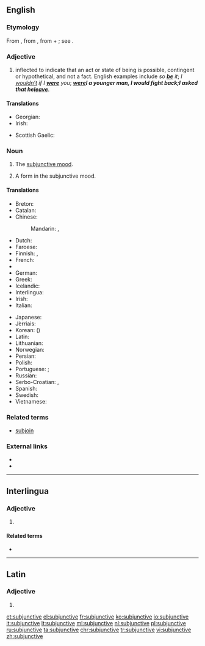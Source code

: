 ==English==

===Etymology===
From {{etyl|la|en}} {{term|subjunctivus||serving to join, connecting, in grammar applies to the subjunctive mode|lang=la}}, from {{term|subjungere||to add, join, subjoin}}, from {{term|sub||under}} + {{term|jungere||to join, yoke}}; see {{term|join}}.

===Adjective===
{{en-adj|-}}

# {{context|grammar|of a verb|lang=en}} inflected to indicate that an act or state of being is possible, contingent or hypothetical, and not a fact.  English examples include ''so '''[[be]]''' it''; ''I [[wouldn’t]] if I '''[[were]]''' you''; '''''[[were]]''' I a younger man, I would fight back''; ''I asked that he '''[[leave]]'''''.

====Translations====
{{trans-top|possible, contingent, or hypothetical; not a fact}}
* Georgian: {{t-|ka|კავშირებითი|tr=kavširebit'i|sc=Geor}}
* Irish: {{t|ga|foshuiteach}}
{{trans-mid}}
* Scottish Gaelic: {{t-|gd|fo-leantach}}
{{trans-bottom}}

===Noun===
{{en-noun|s|-}}

# {{context|grammar|uncountable|lang=en}} The [[subjunctive mood]].
# {{context|countable|lang=en}} A form in the subjunctive mood.

====Translations====
{{trans-top|subjunctive mood}}
* Breton: {{t+|br|doare-sujañ|m}}
* Catalan: {{t-|ca|subjuntiu}}
* Chinese:
*: Mandarin: {{t|cmn|虛擬語氣|sc=Hani}},  {{t|cmn|虚拟语气|tr=xūnǐ yǔqì|sc=Hani}}
* Dutch: {{t+|nl|aanvoegende wijs|m}}
* Faroese: {{t-|fo|hugsháttur|m}}
* Finnish: {{t+|fi|konjunktiivi}}, {{t+|fi|subjunktiivi}}
* French: {{t+|fr|subjonctif|m}}
* {{trreq|ka}}
* German: {{t+|de|Konjunktiv|m}}
* Greek: {{t+|el|υποτακτική|f|tr=ipotakticí}}
* Icelandic: {{t+|is|viðtengingarháttur|m}}
* Interlingua: {{t-|ia|subjunctivo|m}}
* Irish: {{t|ga|foshuiteach|m}}
* Italian: {{t+|it|congiuntivo|m}}
{{trans-mid}}
* Japanese: {{t+|ja|接続法|tr=せつぞくほう, setsuzokuhō}}
* Jèrriais: {{tø|roa-jer|subjonctif|m}}
* Korean: {{t+|ko|가정법|tr=gajeongbeop|sc=Hang}} ({{t+|ko|假定法|sc=Hani}})
* Latin: {{t-|la|subiunctivus|m}}
* Lithuanian: {{t+|lt|tariamoji nuosaka}}
* Norwegian: {{t-|no|konjunktiv|m}}
* Persian: {{t+|fa|التزامی|tr=eltezâmi|sc=fa-Arab}}
* Polish: {{t+|pl|tryb łączący|m}}
* Portuguese: {{t+|pt|subjuntivo|m}} {{qualifier|Brazil}}; {{t+|pt|conjuntivo|m}} {{qualifier|Portugal}}
* Russian: {{t+|ru|сослагательное наклонение|n|tr=soslagátel’noje naklonénije}}
* Serbo-Croatian: {{t-|sh|konjunktiv|m}}, {{t-|sh|vezni način|m}}
* Spanish: {{t+|es|subjuntivo|m}}
* Swedish: {{t+|sv|konjunktiv|c}}
* Vietnamese: {{t+|vi|lối cầu khẩn}}
{{trans-bottom}}

===Related terms===
* [[subjoin]]

===External links===
* {{R:Webster 1913}}
* {{R:Century 1911}}

----

==Interlingua==

===Adjective===
{{head|ia|adjective}}

# {{l|en|subjunctive}}

====Related terms====
* {{l|ia|subjunctivo}}

----

==Latin==

===Adjective===
{{la-adj-form|subjunctīve}}

# {{inflection of|subjunctivus|subjunctīvus|voc|m|s|lang=la}}

[[et:subjunctive]]
[[el:subjunctive]]
[[fr:subjunctive]]
[[ko:subjunctive]]
[[io:subjunctive]]
[[it:subjunctive]]
[[lt:subjunctive]]
[[ml:subjunctive]]
[[nl:subjunctive]]
[[pl:subjunctive]]
[[ru:subjunctive]]
[[ta:subjunctive]]
[[chr:subjunctive]]
[[tr:subjunctive]]
[[vi:subjunctive]]
[[zh:subjunctive]]